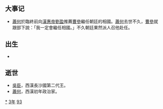 {{yearTOC|-193|西汉[[汉惠帝|汉惠帝]]二年}}

== 大事记 ==
*[[蕭何|蕭何]]於臨終前向[[漢惠帝|漢惠帝]][[劉盈|劉盈]]推薦[[曹參|曹參]]繼任朝廷的相國。[[蕭何|蕭何]]去世不久，[[曹參|曹參]]就跟部下說：「我一定會繼任相國。」不久朝廷果然派人召他赴任。

== 出生 ==
*

== 逝世 ==
{{Wikisource year mention}}
*[[吳臣|吳臣]]，西漢長沙國第二代王。
*[[蕭何|蕭何]]，西漢初年政治家。


[[Category:前193年|*]]
[[Category:前190年代|3年]]
[[Category:前2世纪各年|93]]